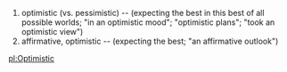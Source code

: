 #optimistic (vs. pessimistic) -- (expecting the best in this best of all possible worlds; "in an optimistic mood"; "optimistic plans"; "took an optimistic view")
#affirmative, optimistic -- (expecting the best; "an affirmative outlook")

[[pl:Optimistic]]